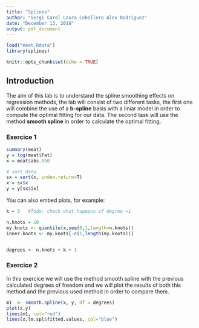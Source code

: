 ```yaml
---
title: "Splines"
author: "Sergi Carol Laura Cebollero Alex Rodriguez"
date: "December 13, 2018"
output: pdf_document
---
```


```r
load("meat.Rdata")
library(splines)

knitr::opts_chunk$set(echo = TRUE)
```

## Introduction
The aim of this lab is to understand the spline smoothing effects on regression methods, the lab will consist of two different tasks, the first one will combine the use of a __b-spline__ basis with a liniar model in order to compute the optimal fitting for our data. The second task will use the method __smooth spline__ in order to calculate the optimal fitting. 

### Exercice 1

```r
summary(meat)
y = log(meat$Fat)
x = meat$abs.850

# sort data
sx = sort(x, index.return=T)
x = sx$x
y = y[sx$ix]

```


You can also embed plots, for example:

```r
k = 3   #Todo: check what happens if degree =1

n.knots = 10
my.knots <- quantile(x,seq(0,1,length=n.knots))
inner.knots <- my.knots[-c(1,length(my.knots))] 


degrees <- n.knots + k + 1
```
### Exercice 2

In this exercice we will use the method smooth spline with the previous calculated degrees of freedom and we will plot the results of both this method and the previous used method in order to compare them.
```r
m1  <- smooth.spline(x, y, df = degrees)
plot(x,y)
lines(m1, col="red")
lines(x,lm.spl$fitted.values, col="blue")

```

